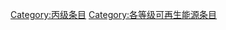 {{catmore1|[[Wikipedia:可再生能源专题|Wikipedia:可再生能源专题]]}}
{{Articles by Quality|topic=可再生能源|project=可再生能源|format=TOC}}
{{emptycat}}

[[Category:丙级条目|Category:丙级条目]]
[[Category:各等级可再生能源条目|Category:各等级可再生能源条目]]